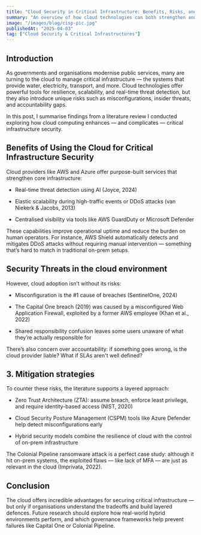 ```yaml
---
title: "Cloud Security in Critical Infrastructure: Benefits, Risks, and Lessons"
summary: "An overview of how cloud technologies can both strengthen and challenge critical infrastructure security, with real-world case studies and mitigation strategies."
image: "/images/blog/cisp-pic.jpg"
publishedAt: "2025-04-03"
tag: ["Cloud Security & Critical Infrastructures"]
---
```


## Introduction

As governments and organisations modernise public services, many are turning to the cloud to manage critical infrastructure — the systems that provide water, electricity, transport, and more. Cloud technologies offer powerful tools for resilience, scalability, and real-time threat detection, but they also introduce unique risks such as misconfigurations, insider threats, and accountability gaps.

In this post, I summarise findings from a literature review I conducted exploring how cloud computing enhances — and complicates — critical infrastructure security.

## Benefits of Using the Cloud for Critical Infrastructure Security

Cloud providers like AWS and Azure offer purpose-built services that strengthen core infrastructure:

- Real-time threat detection using AI (Joyce, 2024)

- Elastic scalability during high-traffic events or DDoS attacks (van Niekerk & Jacobs, 2013)

- Centralised visibility via tools like AWS GuardDuty or Microsoft Defender

These capabilities improve operational uptime and reduce the burden on human operators. For instance, AWS Shield automatically detects and mitigates DDoS attacks without requiring manual intervention — something that’s hard to match in traditional on-prem setups.

## Security Threats in the cloud environment

However, cloud adoption isn’t without its risks:

- Misconfiguration is the #1 cause of breaches (SentinelOne, 2024)

- The Capital One breach (2019) was caused by a misconfigured Web Application Firewall, exploited by a former AWS employee (Khan et al., 2022)

- Shared responsibility confusion leaves some users unaware of what they’re actually responsible for

There’s also concern over accountability: if something goes wrong, is the cloud provider liable? What if SLAs aren't well defined?

## 3. Mitigation strategies

To counter these risks, the literature supports a layered approach:

- Zero Trust Architecture (ZTA): assume breach, enforce least privilege, and require identity-based access (NIST, 2020)

- Cloud Security Posture Management (CSPM) tools like Azure Defender help detect misconfigurations early

- Hybrid security models combine the resilience of cloud with the control of on-prem infrastructure

The Colonial Pipeline ransomware attack is a perfect case study: although it hit on-prem systems, the exploited flaws — like lack of MFA — are just as relevant in the cloud (Imprivata, 2022).

## Conclusion

The cloud offers incredible advantages for securing critical infrastructure — but only if organisations understand the tradeoffs and build layered defences. Future research should explore how real-world hybrid environments perform, and which governance frameworks help prevent failures like Capital One or Colonial Pipeline.

